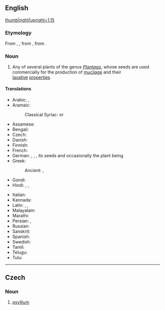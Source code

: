 {{also|Psyllium}}
==English==
[[File:Plantago ovata kz09.jpg|thumb|right|upright=1.15]]
{{wikipedia}}
{{wikispecies}}

===Etymology===
From {{bor|en|la|psyllium}}, {{m|la|psyllion}}, from {{der|en|grc|ψύλλιον}}, from {{m|grc|ψύλλα|t=flea}}.

===Noun===
{{en-noun|-|s}}

# Any of several plants of the genus ''[[Plantago]]'', whose seeds are used commercially for the production of [[mucilage]] and their [[laxative]] [[property|properties]].
#: {{syn|en|fleawort|ispaghula}}

====Translations====
{{trans-top|group of plants}}
* Arabic: {{t|ar|بَزَرْقَطُونَا|f}}, {{t|ar|أَسْفِيُوس|m}} {{q|obsolete}}
* Aramaic:
*: Classical Syriac: {{t|syc|ܙܪܱܥ ܩܱܛܘܿܢܳܐ|tr=zəraʿ qaṭṭōnā|m}} or {{t|syc|ܙܪܱܥ ܩܷܛܘܿܢܳܐ|tr=zəraʿ qeṭōnā|m}}
* Assamese: {{t-needed|as}}
* Bengali: {{t-needed|bn}}
* Czech: {{t|cs|psyllium|n}}
* Danish: {{t-needed|da}}
* Finnish: {{t+|fi|ratamo}}
* French: {{t|fr|ispaghul|m}}
* German: {{t|de|Flöhkraut|n}}, {{t|de|Flohkraut|n}}, {{t|de|Flohwegerich|m}}, its seeds and occasionally the plant being {{t|de|Flohsamen|p}}
* Greek:
*: Ancient: {{t|grc|ψύλλιον|n}}, {{t|grc|ψυλλίον|n}}
* Gondi: {{t-needed|gon}}
* Hindi: {{t+|hi|इसबगोल}}, {{t|hi|इस्पगगोल}}, {{t|hi|इस्पगोल}}
{{trans-mid}}
* Italian: {{t|it|ispaghul|m}}
* Kannada: {{t-needed|kn}}
* Latin: {{t|la|pūlicāria|f}}, {{t|la|psyllion|n}}, {{t|la|psyllium|n}}
* Malayalam: {{t-needed|ml}}
* Marathi: {{t-needed|mr}}
* Persian: {{t+|fa|اسپرزه|tr=esparze|sc=fa-Arab}}, {{t|fa|اسپغول‎|tr=espaǧul}}
* Russian: {{t|ru|исфа́гула|f}}
* Sanskrit: {{t-needed|sa}}
* Spanish: {{t|es|psyllium|m}}
* Swedish: {{t-needed|sv}}
* Tamil: {{t-needed|ta}}
* Telugu: {{t-needed|te}}
* Tulu: {{t-needed|tcy}}
{{trans-bottom}}

{{topics|en|Plantain family plants}}

----

==Czech==

===Noun===
{{cs-noun|g=n}}

# [[#English|psyllium]]

{{topics|cs|Lamiales order plants}}